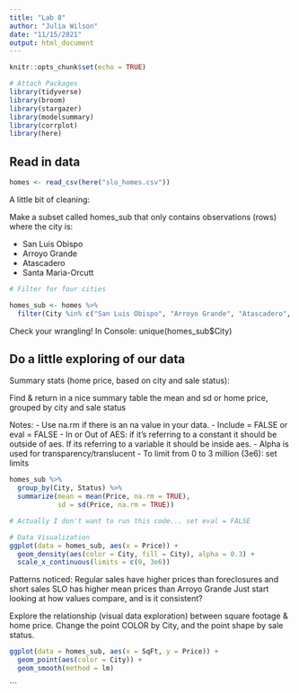 ```yaml
---
title: "Lab 8"
author: "Julia Wilson"
date: "11/15/2021"
output: html_document
---
```


```r
knitr::opts_chunk$set(echo = TRUE)

# Attach Packages
library(tidyverse)
library(broom)
library(stargazer)
library(modelsummary)
library(corrplot)
library(here)
```


## Read in data 
```r

homes <- read_csv(here("slo_homes.csv"))

```

A little bit of cleaning: 

Make a subset called homes_sub that only contains observations (rows) where the city is: 

- San Luis Obispo
- Arroyo Grande
- Atascadero
- Santa Maria-Orcutt

```r
# Filter for four cities 

homes_sub <- homes %>%
  filter(City %in% c("San Luis Obispo", "Arroyo Grande", "Atascadero", "Santa Maria-Orcutt"))
```

Check your wrangling! 
In Console: 
unique(homes_sub$City)

## Do a little exploring of our data 

Summary stats (home price, based on city and sale status): 

Find & return in a nice summary table the mean and sd or home price, grouped by city and sale status 

Notes: 
- Use na.rm if there is an na value in your data. 
- Include = FALSE or eval = FALSE
- In or Out of AES: if it's referring to a constant it should be outside of aes. If its referring to a variable it should be inside aes. 
- Alpha is used for transparency/translucent 
- To limit from 0 to 3 million (3e6): set limits

```r
homes_sub %>% 
  group_by(City, Status) %>% 
  summarize(mean = mean(Price, na.rm = TRUE),
            sd = sd(Price, na.rm = TRUE)) 

# Actually I don't want to run this code... set eval = FALSE

# Data Visualization
ggplot(data = homes_sub, aes(x = Price)) + 
  geom_density(aes(color = City, fill = City), alpha = 0.3) + 
  scale_x_continuous(limits = c(0, 3e6))

```

Patterns noticed: 
Regular sales have higher prices than foreclosures and short sales 
SLO has higher mean prices than Arroyo Grande 
Just start looking at how values compare, and is it consistent? 

Explore the relationship (visual data exploration) between square footage & home price. Change the point COLOR by City, and the point shape by sale status. 

```r
ggplot(data = homes_sub, aes(x = SqFt, y = Price)) + 
  geom_point(aes(color = City)) +
  geom_smooth(method = lm)
```



```



